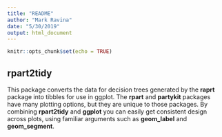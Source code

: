 ```yaml
---
title: "README"
author: "Mark Ravina"
date: "5/30/2019"
output: html_document
---
```


```r
knitr::opts_chunk$set(echo = TRUE)
```

## rpart2tidy

This package converts the data for decision trees generated by the __raprt__ package into tibbles for use in ggplot. The __rpart__ and __partykit__ packages have many plotting options, but they are unique to those packages. By combining __rpart2tidy__ and __ggplot__ you can easily get consistent design across plots, using familiar arguments such as __geom_label__ and __geom_segment__.
